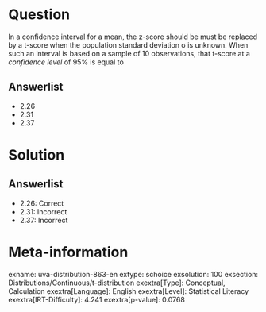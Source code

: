 Question
========

In a confidence interval for a mean, the z-score should be must be replaced by a t-score when the population standard deviation σ is unknown. When such an interval is based on a sample of 10 observations, that t-score at a *confidence level* of 95% is equal to

Answerlist
----------

* 2.26
* 2.31
* 2.37

Solution
========

Answerlist
----------

* 2.26: Correct
* 2.31: Incorrect
* 2.37: Incorrect

Meta-information
================
exname: uva-distribution-863-en
extype: schoice
exsolution: 100
exsection: Distributions/Continuous/t-distribution
exextra[Type]: Conceptual, Calculation
exextra[Language]: English
exextra[Level]: Statistical Literacy
exextra[IRT-Difficulty]: 4.241
exextra[p-value]: 0.0768
